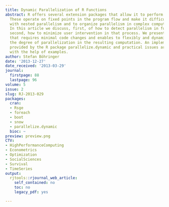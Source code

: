 ```yaml
---
title: Dynamic Parallelization of R Functions
abstract: R offers several extension packages that allow it to perform parallel computations.
  These operate on fixed points in the program flow and make it difficult to deal
  with nested parallelism and to organize parallelism in complex computations in general.
  In this article we discuss, first, of how to detect parallelism in functions, and
  second, how to minimize user intervention in that process. We present a solution
  that requires minimal code changes and enables to flexibly and dynamically choose
  the degree of parallelization in the resulting computation. An implementation is
  provided by the R package parallelize.dynamic and practical issues are discussed
  with the help of examples.
author: Stefan Böhringer
date: '2013-12-27'
date_received: '2013-03-29'
journal:
  firstpage: 88
  lastpage: 96
volume: 5
issue: 2
slug: RJ-2013-029
packages:
  cran:
  - Rsge
  - foreach
  - boot
  - snow
  - parallelize.dynamic
  bioc: ~
preview: preview.png
CTV:
- HighPerformanceComputing
- Econometrics
- Optimization
- SocialSciences
- Survival
- TimeSeries
output:
  rjtools::rjournal_web_article:
    self_contained: no
    toc: no
    legacy_pdf: yes

---
```

